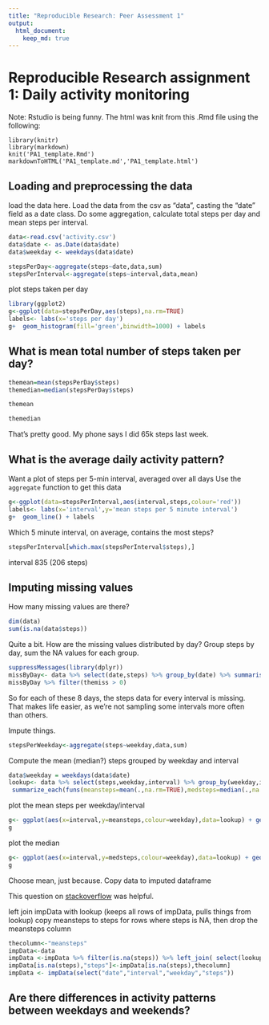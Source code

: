 ```yaml
---
title: "Reproducible Research: Peer Assessment 1"
output: 
  html_document:
    keep_md: true
---
```

Reproducible Research assignment 1: Daily activity monitoring
==============================================================

Note: Rstudio is being funny. The html was knit from this .Rmd file using the following:

```
library(knitr)
library(markdown)
knit('PA1_template.Rmd')
markdownToHTML('PA1_template.md','PA1_template.html')
```

## Loading and preprocessing the data
load the data here. Load the data from the csv as "data", casting the "date" field as a date class. Do some aggregation, calculate total steps per day and mean steps per interval. 
```r
data<-read.csv('activity.csv')
data$date <- as.Date(data$date)
data$weekday <- weekdays(data$date)

stepsPerDay<-aggregate(steps~date,data,sum)
stepsPerInterval<-aggregate(steps~interval,data,mean)

```
plot steps taken per day
```r
library(ggplot2)
g<-ggplot(data=stepsPerDay,aes(steps),na.rm=TRUE) 
labels<- labs(x='steps per day')
g+  geom_histogram(fill='green',binwidth=1000) + labels
```


## What is mean total number of steps taken per day?

```r
themean=mean(stepsPerDay$steps)
themedian=median(stepsPerDay$steps)
```
```r
themean
```
```r
themedian
```
That's pretty good. My phone says I did 65k steps last week.

## What is the average daily activity pattern?
Want a plot of steps per 5-min interval, averaged over all days
Use the ```aggregate``` function to get this data
```r
g<-ggplot(data=stepsPerInterval,aes(interval,steps,colour='red')) 
labels<- labs(x='interval',y='mean steps per 5 minute interval')
g+  geom_line() + labels
```

Which 5 minute interval, on average, contains the most steps?
```r
stepsPerInterval[which.max(stepsPerInterval$steps),]
```
interval 835 (206 steps)


## Imputing missing values

How many missing values are there?
```r
dim(data)
sum(is.na(data$steps))
```
Quite a bit. How are the missing values distributed by day? Group steps by day, sum the NA values for each group.
```r
suppressMessages(library(dplyr))
missByDay<- data %>% select(date,steps) %>% group_by(date) %>% summarise_each(funs(themiss=sum(is.na(.))))
missByDay %>% filter(themiss > 0)

```
So for each of these 8 days, the steps data for every interval is missing. That makes life easier, as we're not sampling some intervals more often than others.

Impute things. 

```r
stepsPerWeekday<-aggregate(steps~weekday,data,sum)
```
Compute the mean (median?) steps  grouped by weekday  and interval 
```r
data$weekday = weekdays(data$date)
lookup<- data %>% select(steps,weekday,interval) %>% group_by(weekday,interval) %>%
 summarize_each(funs(meansteps=mean(.,na.rm=TRUE),medsteps=median(.,na.rm=TRUE)))
```

plot the mean steps per weekday/interval

```r
g<- ggplot(aes(x=interval,y=meansteps,colour=weekday),data=lookup) + geom_line()
g
```

plot the median

```r
g<- ggplot(aes(x=interval,y=medsteps,colour=weekday),data=lookup) + geom_line()
g
```

Choose mean, just because.
Copy data to imputed dataframe

This question on [stackoverflow](http://stackoverflow.com/questions/35670213/replace-values-in-some-rows-based-on-other-dataframe-mapping-with-r) was helpful.

left join impData with lookup (keeps all rows of impData, pulls things from lookup)
copy meansteps to steps for rows where steps is NA, then drop the meansteps column

```r
thecolumn<-"meansteps"
impData<-data
impData <-impData %>% filter(is.na(steps)) %>% left_join( select(lookup,c(interval,weekday,measteps)),by=c("weekday"="weekday","interval"="interval"))
impData[is.na(steps),"steps"]<-impData[is.na(steps),thecolumn]
impData <- impData(select("date","interval","weekday","steps"))
```


## Are there differences in activity patterns between weekdays and weekends?
